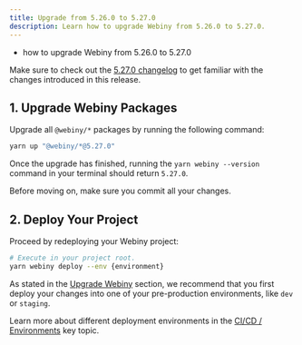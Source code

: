 ```yaml
---
title: Upgrade from 5.26.0 to 5.27.0
description: Learn how to upgrade Webiny from 5.26.0 to 5.27.0.
---
```



<Alert type="success" title="What you’ll learn">

- how to upgrade Webiny from 5.26.0 to 5.27.0

</Alert>

<Alert type="info">

Make sure to check out the [5.27.0 changelog](./changelog) to get familiar with the changes introduced in this release.

</Alert>

## 1. Upgrade Webiny Packages

Upgrade all `@webiny/*` packages by running the following command:

```bash
yarn up "@webiny/*@5.27.0"
```

Once the upgrade has finished, running the `yarn webiny --version` command in your terminal should return `5.27.0`.

<Alert type="info">

Before moving on, make sure you commit all your changes.

</Alert>

## 2. Deploy Your Project

Proceed by redeploying your Webiny project:

```bash
# Execute in your project root.
yarn webiny deploy --env {environment}
```

<Alert type="warning">

As stated in the [Upgrade Webiny](../upgrade-webiny#pre-production-environments-first) section, we recommend that you first deploy your changes into one of your pre-production environments, like `dev` or `staging`.

</Alert>

<Alert type="info">

Learn more about different deployment environments in the [CI/CD / Environments](/docs/{version}/core-development-concepts/ci-cd/environments) key topic.

</Alert>
